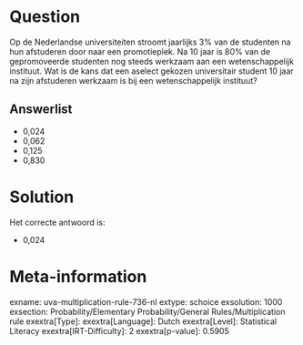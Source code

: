 Question
========

Op de Nederlandse universiteiten stroomt jaarlijks 3% van de studenten
na hun afstuderen door naar een promotieplek. Na 10 jaar is 80% van de
gepromoveerde studenten nog steeds werkzaam aan een wetenschappelijk
instituut. Wat is de kans dat een aselect gekozen universitair student
10 jaar na zijn afstuderen werkzaam is bij een wetenschappelijk
instituut?

Answerlist
----------

* 0,024
* 0,062
* 0,125
* 0,830

Solution
========

Het correcte antwoord is: 

* 0,024

Meta-information
================
exname: uva-multiplication-rule-736-nl
extype: schoice
exsolution: 1000
exsection: Probability/Elementary Probability/General Rules/Multiplication rule
exextra[Type]: 
exextra[Language]: Dutch
exextra[Level]: Statistical Literacy
exextra[IRT-Difficulty]: 2
exextra[p-value]: 0.5905
